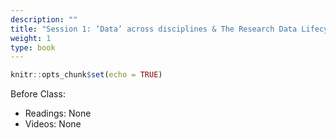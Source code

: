 ```yaml
---
description: ""
title: "Session 1: ‘Data’ across disciplines & The Research Data Lifecycle"
weight: 1
type: book
---
```


```r
knitr::opts_chunk$set(echo = TRUE)
```

Before Class: 

* Readings: None
* Videos: None
